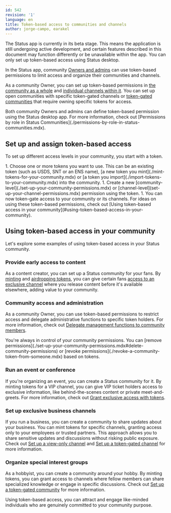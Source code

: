```yaml
---
id: 542
revision: '1'
language: en
title: Token-based access to communities and channels
author: jorge-campo, earakel
---
```


<Admonition type="beta" status="Status app is currently in beta stage">
  The Status app is currently in its beta stage. This means the application is still undergoing active development, and certain features described in this document may function differently or be unavailable within the app.
</Admonition>

<Admonition type="info">
  You can only set up token-based access using Status desktop.
</Admonition>

In the Status app, community [Owners and admins](./permissions-by-role-in-status-communities.mdx) can use token-based permissions to limit access and organize their communities and channels.

As a community Owner, you can set up token-based permissions in [the community as a whole](./set-up-your-community-permissions.mdx) and [individual channels within it](set-up-your-channel-permissions.mdx). You can set up open communities with specific token-gated channels or [token-gated communities](./set-up-a-token-gated-community.mdx) that require owning specific tokens for access.

<Admonition type="info">
  Both community Owners and admins can define token-based permission using the Status desktop app. For more information, check out [Permissions by role in Status Communities](./permissions-by-role-in-status-communities.mdx).
</Admonition>

## Set up and assign token-based access

To set up different access levels in your community, you start with a token.

<AwaitedList>
  1. Choose one or more tokens you want to use. This can be an existing token (such as USDS, SNT or an ENS name), [a new token you mint](./mint-tokens-for-your-community.mdx) or [a token you import](./import-tokens-to-your-community.mdx) into the community.
  1. Create a new [community-level](./set-up-your-community-permissions.mdx) or [channel-level](set-up-your-channel-permissions.mdx) permission using the token.
  1. You can now token-gate access to your community or its channels. For ideas on using these token-based permissions, check out [Using token-based access in your community](#using-token-based-access-in-your-community).
</AwaitedList>

## Using token-based access in your community

Let's explore some examples of using token-based access in your Status community.

### Provide early access to content

As a content creator, you can set up a Status community for your fans. By [minting](./mint-tokens-for-your-community.mdx) and [airdropping tokens](./how-to-airdrop-tokens-in-status.mdx), you can give certain fans [access to an exclusive channel](./grant-exclusive-access-with-tokens.mdx) where you release content before it's available elsewhere, adding value to your community.

### Community access and administration

As a community Owner, you can use token-based permissions to restrict access and delegate administrative functions to specific token holders. For more information, check out [Delegate management functions to community members](./delegate-management-functions-to-your-community.mdx).

<Admonition type="info">
  You're always in control of your community permissions. You can [remove permissions](./set-up-your-community-permissions.mdx#delete-community-permissions) or [revoke permissions](./revoke-a-community-token-from-someone.mdx) based on tokens.
</Admonition>

### Run an event or conference

If you're organizing an event, you can create a Status community for it. By minting tokens for a VIP channel, you can give VIP ticket holders access to exclusive information, like behind-the-scenes content or private meet-and-greets. For more information, check out [Grant exclusive access with tokens](./grant-exclusive-access-with-tokens.mdx).

### Set up exclusive business channels

If you run a business, you can create a community to share updates about your business. You can mint tokens for specific channels, granting access only to your employees or trusted partners. This approach allows you to share sensitive updates and discussions without risking public exposure. Check out [Set up a view-only channel](./set-up-a-view-only-channel.mdx) and [Set up a token-gated channel](./set-up-a-token-gated-channel.mdx) for more information.

### Organize special interest groups

As a hobbyist, you can create a community around your hobby. By minting tokens, you can grant access to channels where fellow members can share specialized knowledge or engage in specific discussions. Check out [Set up a token-gated community](./set-up-a-token-gated-community.mdx) for more information.

<Admonition type="tip">
  Using token-based access, you can attract and engage like-minded individuals who are genuinely committed to your community purpose.
</Admonition>
